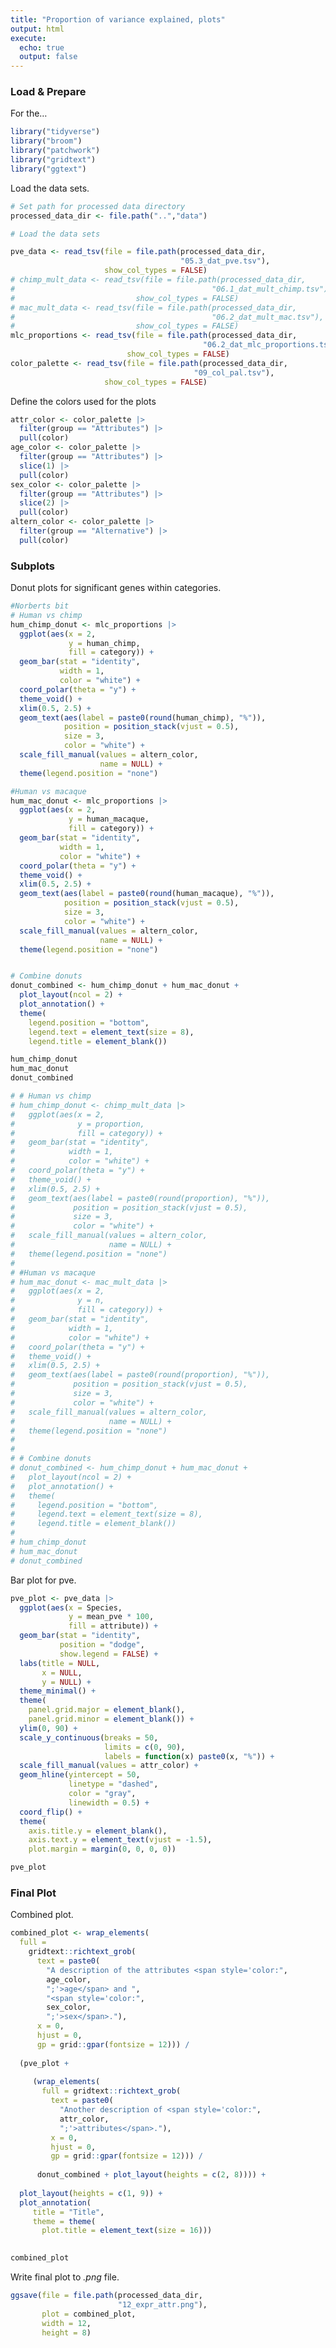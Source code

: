 ```yaml
---
title: "Proportion of variance explained, plots"
output: html
execute:
  echo: true
  output: false
---
```


### Load & Prepare

For the...

```r
library("tidyverse")
library("broom")
library("patchwork")
library("gridtext")
library("ggtext")
```

Load the data sets.

```r
# Set path for processed data directory
processed_data_dir <- file.path("..","data")

# Load the data sets

pve_data <- read_tsv(file = file.path(processed_data_dir,
                                      "05.3_dat_pve.tsv"),
                     show_col_types = FALSE)
# chimp_mult_data <- read_tsv(file = file.path(processed_data_dir,
#                                            "06.1_dat_mult_chimp.tsv"),
#                           show_col_types = FALSE)
# mac_mult_data <- read_tsv(file = file.path(processed_data_dir,
#                                            "06.2_dat_mult_mac.tsv"),
#                           show_col_types = FALSE)
mlc_proportions <- read_tsv(file = file.path(processed_data_dir,
                                           "06.2_dat_mlc_proportions.tsv"),
                          show_col_types = FALSE)
color_palette <- read_tsv(file = file.path(processed_data_dir,
                                         "09_col_pal.tsv"),
                     show_col_types = FALSE)

```

Define the colors used for the plots

```r
attr_color <- color_palette |>
  filter(group == "Attributes") |>
  pull(color)
age_color <- color_palette |>
  filter(group == "Attributes") |>
  slice(1) |>
  pull(color)
sex_color <- color_palette |>
  filter(group == "Attributes") |>
  slice(2) |>
  pull(color)
altern_color <- color_palette |>
  filter(group == "Alternative") |>
  pull(color)
```

### Subplots

Donut plots for significant genes within categories.

```r
#Norberts bit
# Human vs chimp
hum_chimp_donut <- mlc_proportions |>
  ggplot(aes(x = 2, 
             y = human_chimp, 
             fill = category)) +
  geom_bar(stat = "identity", 
           width = 1, 
           color = "white") +
  coord_polar(theta = "y") +
  theme_void() +
  xlim(0.5, 2.5) +
  geom_text(aes(label = paste0(round(human_chimp), "%")), 
            position = position_stack(vjust = 0.5),
            size = 3,
            color = "white") +
  scale_fill_manual(values = altern_color,
                    name = NULL) +
  theme(legend.position = "none")

#Human vs macaque
hum_mac_donut <- mlc_proportions |>
  ggplot(aes(x = 2, 
             y = human_macaque, 
             fill = category)) +
  geom_bar(stat = "identity", 
           width = 1, 
           color = "white") +
  coord_polar(theta = "y") +
  theme_void() +
  xlim(0.5, 2.5) +
  geom_text(aes(label = paste0(round(human_macaque), "%")), 
            position = position_stack(vjust = 0.5),
            size = 3,
            color = "white") +
  scale_fill_manual(values = altern_color,
                    name = NULL) +
  theme(legend.position = "none")


# Combine donuts
donut_combined <- hum_chimp_donut + hum_mac_donut +
  plot_layout(ncol = 2) +
  plot_annotation() +
  theme(
    legend.position = "bottom",
    legend.text = element_text(size = 8),
    legend.title = element_blank())

hum_chimp_donut
hum_mac_donut
donut_combined

```


```r
# # Human vs chimp
# hum_chimp_donut <- chimp_mult_data |>
#   ggplot(aes(x = 2, 
#              y = proportion, 
#              fill = category)) +
#   geom_bar(stat = "identity", 
#            width = 1, 
#            color = "white") +
#   coord_polar(theta = "y") +
#   theme_void() +
#   xlim(0.5, 2.5) +
#   geom_text(aes(label = paste0(round(proportion), "%")), 
#             position = position_stack(vjust = 0.5),
#             size = 3,
#             color = "white") +
#   scale_fill_manual(values = altern_color,
#                     name = NULL) +
#   theme(legend.position = "none")
# 
# #Human vs macaque
# hum_mac_donut <- mac_mult_data |>
#   ggplot(aes(x = 2, 
#              y = n, 
#              fill = category)) +
#   geom_bar(stat = "identity", 
#            width = 1, 
#            color = "white") +
#   coord_polar(theta = "y") +
#   theme_void() +
#   xlim(0.5, 2.5) +
#   geom_text(aes(label = paste0(round(proportion), "%")), 
#             position = position_stack(vjust = 0.5),
#             size = 3,
#             color = "white") +
#   scale_fill_manual(values = altern_color,
#                     name = NULL) +
#   theme(legend.position = "none")
# 
# 
# # Combine donuts
# donut_combined <- hum_chimp_donut + hum_mac_donut +
#   plot_layout(ncol = 2) +
#   plot_annotation() +
#   theme(
#     legend.position = "bottom",
#     legend.text = element_text(size = 8),
#     legend.title = element_blank())
# 
# hum_chimp_donut
# hum_mac_donut
# donut_combined
```

Bar plot for pve.

```r
pve_plot <- pve_data |>
  ggplot(aes(x = Species,
             y = mean_pve * 100,
             fill = attribute)) +
  geom_bar(stat = "identity",
           position = "dodge",
           show.legend = FALSE) +
  labs(title = NULL,
       x = NULL,
       y = NULL) +
  theme_minimal() +
  theme(
    panel.grid.major = element_blank(),
    panel.grid.minor = element_blank()) +
  ylim(0, 90) +
  scale_y_continuous(breaks = 50,
                     limits = c(0, 90),
                     labels = function(x) paste0(x, "%")) +
  scale_fill_manual(values = attr_color) +
  geom_hline(yintercept = 50,
             linetype = "dashed",
             color = "gray",
             linewidth = 0.5) +
  coord_flip() +
  theme(
    axis.title.y = element_blank(),
    axis.text.y = element_text(vjust = -1.5),
    plot.margin = margin(0, 0, 0, 0))

pve_plot
```

### Final Plot

Combined plot.

```r
combined_plot <- wrap_elements(
  full = 
    gridtext::richtext_grob(
      text = paste0(
        "A description of the attributes <span style='color:",
        age_color,
        ";'>age</span> and ",
        "<span style='color:",
        sex_color,
        ";'>sex</span>."),
      x = 0,
      hjust = 0,
      gp = grid::gpar(fontsize = 12))) /
  
  (pve_plot + 
     
     (wrap_elements(
       full = gridtext::richtext_grob(
         text = paste0(
           "Another description of <span style='color:",
           attr_color,
           ";'>attributes</span>."),
         x = 0,
         hjust = 0,
         gp = grid::gpar(fontsize = 12))) /
  
      donut_combined + plot_layout(heights = c(2, 8)))) +
  
  plot_layout(heights = c(1, 9)) +
  plot_annotation(
     title = "Title",
     theme = theme(
       plot.title = element_text(size = 16)))
   

combined_plot
```

Write final plot to *.png* file.

```r
ggsave(file = file.path(processed_data_dir,
                        "12_expr_attr.png"),
       plot = combined_plot,
       width = 12,
       height = 8)
```
